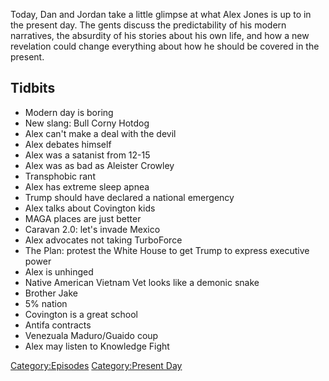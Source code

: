 {{DEFAULTSORT:
    #_EPISODE_0256:January 17-23, 2019
}}{{Episode
    | title             = January 17-23, 2019
    | caption           = [https://knowledgefight.libsyn.com/knowledge-fight-january-17-23-2019 Listen to this episode on Libsyn]
    | episodeNumber     = 256
    | length            = 02:00:49
    | airDate           = January 25, 2019
    | coverageStartDate = January 17, 2019
    | coverageEndDate   = January 23, 2019
    | episodeType       = [[:Category:Present Day|Present Day]]
    | appearance        = [[Covington Kids]], [[Brother Jake]], [[Nicolas Maduro]], [[Juan Guaido]]
    | oocDrop           = I'm not Destro, I'm Captain America
    | previousEpisode   = [[255: September 25, 2011]]
    | nextEpisode       = [[257: January 25, 2019]]
}}

{{Stub}}

Today, Dan and Jordan take a little glimpse at what Alex Jones is up to in the present day. The gents discuss the predictability of his modern narratives, the absurdity of his stories about his own life, and how a new revelation could change everything about how he should be covered in the present.

==Tidbits==

*Modern day is boring
*New slang: Bull Corny Hotdog
*Alex can't make a deal with the devil
*Alex debates himself
*Alex was a satanist from 12-15
*Alex was as bad as Aleister Crowley
*Transphobic rant
*Alex has extreme sleep apnea
*Trump should have declared a national emergency
*Alex talks about Covington kids
*MAGA places are just better
*Caravan 2.0: let's invade Mexico
*Alex advocates not taking TurboForce
*The Plan: protest the White House to get Trump to express executive power
*Alex is unhinged
*Native American Vietnam Vet looks like a demonic snake
*Brother Jake
*5% nation
*Covington is a great school
*Antifa contracts
*Venezuala Maduro/Guaido coup
*Alex may listen to Knowledge Fight

[[Category:Episodes]]
[[Category:Present Day]]
